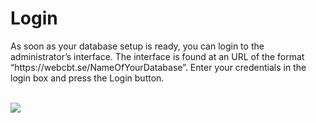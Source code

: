 # Login

As soon as your database setup is ready, you can login to the administrator’s interface. The interface is found at an URL of the format “https://webcbt.se/NameOfYourDatabase”. Enter your credentials in the login box and press the Login button.
<br>
<br>

![](images/login.png)
